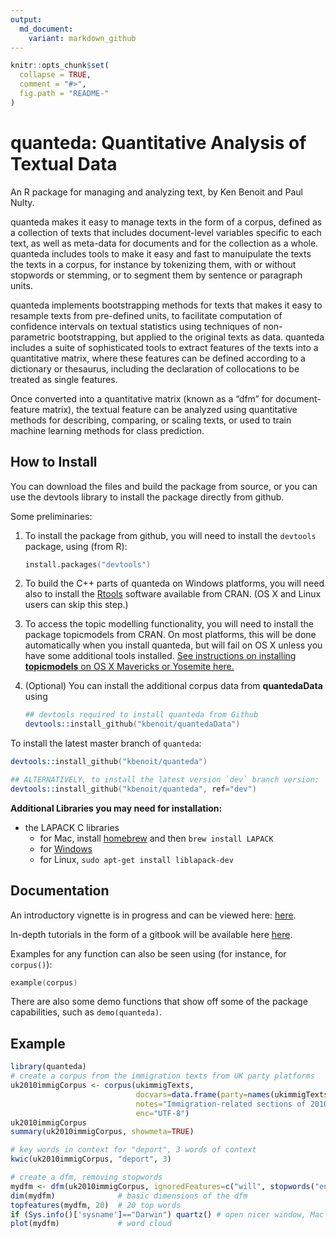 ```yaml
---
output:
  md_document:
    variant: markdown_github
---
```


<!-- README.md is generated from README.Rmd. Please edit that file -->

```r
knitr::opts_chunk$set(
  collapse = TRUE,
  comment = "#>",
  fig.path = "README-"
)
```

quanteda: Quantitative Analysis of Textual Data
===============================================

An R package for managing and analyzing text, by Ken Benoit and Paul Nulty.

quanteda makes it easy to manage texts in the form of a
corpus, defined as a collection of texts that includes document-level
variables specific to each text, as well as meta-data for documents
and for the collection as a whole. quanteda includes tools to make it
easy and fast to manuipulate the texts the texts in a corpus, for
instance by tokenizing them, with or without stopwords or stemming, or
to segment them by sentence or paragraph units. 

quanteda implements
bootstrapping methods for texts that makes it easy to resample texts
from pre-defined units, to facilitate computation of confidence
intervals on textual statistics using techniques of non-parametric
bootstrapping, but applied to the original texts as data. quanteda
includes a suite of sophisticated tools to extract features of the
texts into a quantitative matrix, where these features can be defined
according to a dictionary or thesaurus, including the declaration of
collocations to be treated as single features. 

Once converted into a
quantitative matrix (known as a "dfm" for document-feature matrix),
the textual feature can be analyzed using quantitative methods for
describing, comparing, or scaling texts, or used to train machine
learning methods for class prediction.


How to Install
--------------

You can download the files and build the package from source, or you can use the devtools library to install the package directly from github.

Some preliminaries:

1.  To install the package from github, you will need to install the `devtools` package, using (from R):

    ```S
    install.packages("devtools")
    ```

2.  To build the C++ parts of quanteda on Windows platforms, you will need also to install the [Rtools](http://cran.r-project.org/bin/windows/Rtools/) software available from CRAN.  (OS X and Linux users can skip this step.)

2.  To access the topic modelling functionality, you will need to install the package topicmodels from CRAN.  On most platforms, this will be done automatically when you install quanteda, but will fail on OS X unless you 
have some additional tools installed.  [See instructions on installing **topicmodels** on OS X Mavericks or Yosemite here.](http://www.kenbenoit.net/how-to-install-the-r-package-topicmodels-on-os-x/)

4.  (Optional) You can install the additional corpus data from **quantedaData** using

    ```S
    ## devtools required to install quanteda from Github
    devtools::install_github("kbenoit/quantedaData")
    ```

To install the latest master branch of `quanteda`:

```S
devtools::install_github("kbenoit/quanteda")

## ALTERNATIVELY, to install the latest version `dev` branch version:
devtools::install_github("kbenoit/quanteda", ref="dev")
```

**Additional Libraries you may need for installation:**

*  the LAPACK C libraries
    *  for Mac, install [homebrew](http://brew.sh/) and then `brew install LAPACK`
    *  for [Windows](http://icl.cs.utk.edu/lapack-for-windows/lapack/)
    *  for Linux, `sudo apt-get install liblapack-dev`

Documentation
-------------

An introductory vignette is in progress and can be viewed here: [here](http://pnulty.github.io).

In-depth tutorials in the form of a gitbook will be available here [here](http://kbenoit.github.io/quanteda).

Examples for any function can also be seen using (for instance, for `corpus()`):
```S
example(corpus)
```

There are also some demo functions that show off some of the package capabilities, such 
as `demo(quanteda)`.


Example
-------

```r
library(quanteda)
# create a corpus from the immigration texts from UK party platforms
uk2010immigCorpus <- corpus(ukimmigTexts,
                            docvars=data.frame(party=names(ukimmigTexts)),
                            notes="Immigration-related sections of 2010 UK party manifestos",
                            enc="UTF-8")
uk2010immigCorpus
summary(uk2010immigCorpus, showmeta=TRUE)

# key words in context for "deport", 3 words of context
kwic(uk2010immigCorpus, "deport", 3)

# create a dfm, removing stopwords
mydfm <- dfm(uk2010immigCorpus, ignoredFeatures=c("will", stopwords("english", verbose=FALSE)))
dim(mydfm)              # basic dimensions of the dfm
topfeatures(mydfm, 20)  # 20 top words
if (Sys.info()['sysname']=="Darwin") quartz() # open nicer window, Mac only
plot(mydfm)             # word cloud     
```

